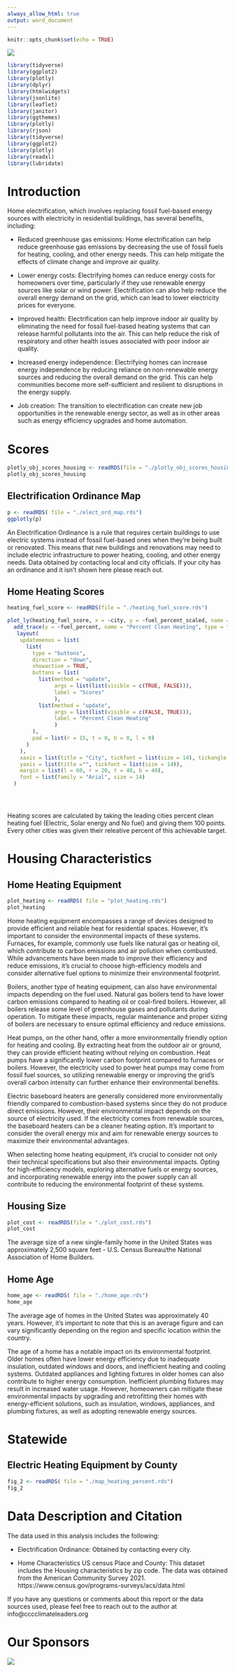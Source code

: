 ```yaml
---
always_allow_html: true
output: word_document
---
```


```r
knitr::opts_chunk$set(echo = TRUE)
```
<img src="image.jpeg">
```r

library(tidyverse)
library(ggplot2)
library(plotly)
library(dplyr)
library(htmlwidgets)
library(jsonlite)
library(leaflet)
library(janitor)
library(ggthemes)
library(plotly)
library(rjson)
library(tidyverse)
library(ggplot2)
library(plotly)
library(readxl)
library(lubridate)
```

# **Introduction**
Home electrification, which involves replacing fossil fuel-based energy sources with electricity in residential buildings, has several benefits, including:

- Reduced greenhouse gas emissions: Home electrification can help reduce greenhouse gas emissions by decreasing the use of fossil fuels for heating, cooling, and other energy needs. This can help mitigate the effects of climate change and improve air quality.

- Lower energy costs: Electrifying homes can reduce energy costs for homeowners over time, particularly if they use renewable energy sources like solar or wind power. Electrification can also help reduce the overall energy demand on the grid, which can lead to lower electricity prices for everyone.

- Improved health: Electrification can help improve indoor air quality by eliminating the need for fossil fuel-based heating systems that can release harmful pollutants into the air. This can help reduce the risk of respiratory and other health issues associated with poor indoor air quality.

- Increased energy independence: Electrifying homes can increase energy independence by reducing reliance on non-renewable energy sources and reducing the overall demand on the grid. This can help communities become more self-sufficient and resilient to disruptions in the energy supply.

- Job creation: The transition to electrification can create new job opportunities in the renewable energy sector, as well as in other areas such as energy efficiency upgrades and home automation.

# **Scores**

```r
plotly_obj_scores_housing <- readRDS(file = "./plotly_obj_scores_housing.rds")
plotly_obj_scores_housing
```

## Electrification Ordinance Map
```r
p <- readRDS( file = "./elect_ord_map.rds")
ggplotly(p)
```
An Electrification Ordinance is a rule that requires certain buildings to use electric systems instead of fossil fuel-based ones when they're being built or renovated. This means that new buildings and renovations may need to include electric infrastructure to power heating, cooling, and other energy needs. 
Data obtained by contacting local and city officials. If your city has an ordinance and it isn't shown here please reach out.

## Home Heating Scores

```r

heating_fuel_score <- readRDS(file = "./heating_fuel_score.rds")

plot_ly(heating_fuel_score, x = ~city, y = ~fuel_percent_scaled, name = "Heating Fuel Score", type = "bar", showlegend = FALSE, marker = list(line = list(color = "black", width = 1))) %>%
  add_trace(y = ~fuel_percent, name = "Percent Clean Heating", type = "bar", visible = FALSE) %>%
   layout( 
    updatemenus = list(
      list(
        type = "buttons",
        direction = "down",
        showactive = TRUE,
        buttons = list(
          list(method = "update",
               args = list(list(visible = c(TRUE, FALSE))),
               label = "Scores"
               ),
          list(method = "update",
               args = list(list(visible = c(FALSE, TRUE))),
               label = "Percent Clean Heating"
               )
        ),
        pad = list(r = 15, t = 0, b = 0, l = 0)
      )
    ),
    xaxis = list(title = "City", tickfont = list(size = 14), tickangle = 45),
    yaxis = list(title ="", tickfont = list(size = 14)),
    margin = list(l = 60, r = 20, t = 40, b = 40),
    font = list(family = "Arial", size = 14)
  )





```
Heating scores are calculated by taking the leading cities percent clean heating fuel (Electric, Solar energy and No fuel) and giving them 100 points. Every other cities was given their releative percent of this achievable target.

# **Housing Characteristics**

## Home Heating Equipment

```r
plot_heating <- readRDS( file = "plot_heating.rds")
plot_heating
```
Home heating equipment encompasses a range of devices designed to provide efficient and reliable heat for residential spaces. However, it's important to consider the environmental impacts of these systems. Furnaces, for example, commonly use fuels like natural gas or heating oil, which contribute to carbon emissions and air pollution when combusted. While advancements have been made to improve their efficiency and reduce emissions, it's crucial to choose high-efficiency models and consider alternative fuel options to minimize their environmental footprint.

Boilers, another type of heating equipment, can also have environmental impacts depending on the fuel used. Natural gas boilers tend to have lower carbon emissions compared to heating oil or coal-fired boilers. However, all boilers release some level of greenhouse gases and pollutants during operation. To mitigate these impacts, regular maintenance and proper sizing of boilers are necessary to ensure optimal efficiency and reduce emissions.

Heat pumps, on the other hand, offer a more environmentally friendly option for heating and cooling. By extracting heat from the outdoor air or ground, they can provide efficient heating without relying on combustion. Heat pumps have a significantly lower carbon footprint compared to furnaces or boilers. However, the electricity used to power heat pumps may come from fossil fuel sources, so utilizing renewable energy or improving the grid's overall carbon intensity can further enhance their environmental benefits.

Electric baseboard heaters are generally considered more environmentally friendly compared to combustion-based systems since they do not produce direct emissions. However, their environmental impact depends on the source of electricity used. If the electricity comes from renewable sources, the baseboard heaters can be a cleaner heating option. It's important to consider the overall energy mix and aim for renewable energy sources to maximize their environmental advantages.

When selecting home heating equipment, it's crucial to consider not only their technical specifications but also their environmental impacts. Opting for high-efficiency models, exploring alternative fuels or energy sources, and incorporating renewable energy into the power supply can all contribute to reducing the environmental footprint of these systems.

## Housing Size

```r
plot_cost <- readRDS(file = "./plot_cost.rds")
plot_cost
```
The average size of a new single-family home in the United States was approximately 2,500 square feet - U.S. Census Bureau/the National Association of Home Builders.

## Home Age

```r
home_age <- readRDS( file = "./home_age.rds")
home_age
```
The average age of homes in the United States was approximately 40 years. However, it's important to note that this is an average figure and can vary significantly depending on the region and specific location within the country.

The age of a home has a notable impact on its environmental footprint. Older homes often have lower energy efficiency due to inadequate insulation, outdated windows and doors, and inefficient heating and cooling systems. Outdated appliances and lighting fixtures in older homes can also contribute to higher energy consumption. Inefficient plumbing fixtures may result in increased water usage. However, homeowners can mitigate these environmental impacts by upgrading and retrofitting their homes with energy-efficient solutions, such as insulation, windows, appliances, and plumbing fixtures, as well as adopting renewable energy sources.

# **Statewide**

## Electric Heating Equipment by County
```r

fig_2 <- readRDS( file = "./map_heating_percent.rds")
fig_2
```


# **Data Description and Citation**

The data used in this analysis includes the following:

- Electrification Ordinance: Obtained by contacting every city. 

- Home Characteristics US census Place and County: This dataset includes the Housing characteristics by zip code. The data was obtained from the American Community Survey 2021. https://www.census.gov/programs-surveys/acs/data.html

If you have any questions or comments about this report or the data sources used, please feel free to reach out to the author at info@cccclimateleaders.org

# **Our Sponsors**
<img src="sponsors.png">